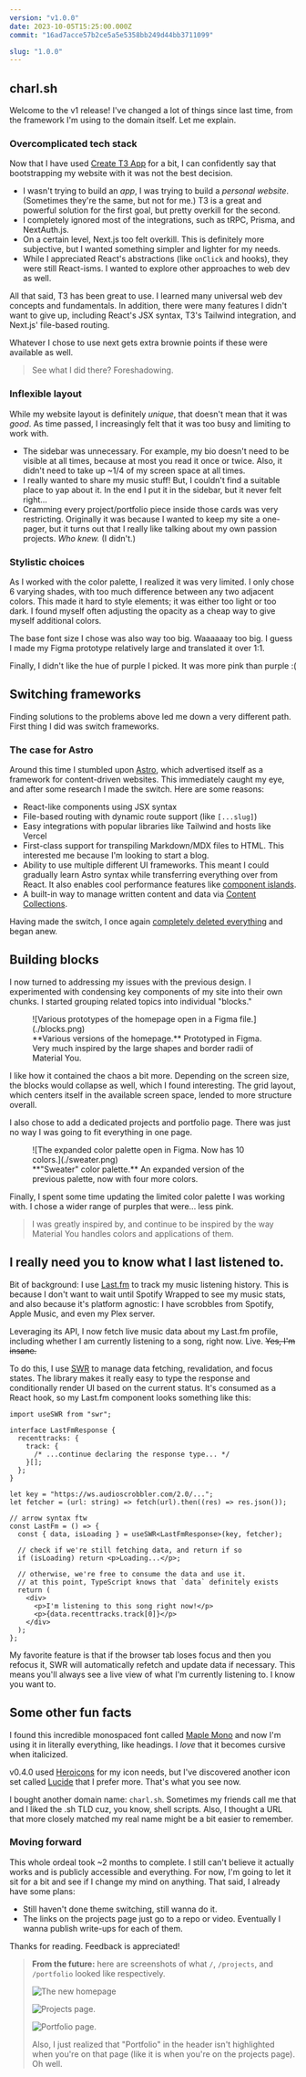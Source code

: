 ```yaml
---
version: "v1.0.0"
date: 2023-10-05T15:25:00.000Z
commit: "16ad7acce57b2ce5a5e5358bb249d44bb3711099"

slug: "1.0.0"
---
```


## charl.sh

Welcome to the v1 release! I've changed a lot of things since last time, from the framework I'm using to the domain itself. Let me explain.

### Overcomplicated tech stack

Now that I have used [Create T3 App](https://create.t3.gg) for a bit, I can confidently say that bootstrapping my website with it was not the best decision.

- I wasn't trying to build an _app_, I was trying to build a _personal website_. (Sometimes they're the same, but not for me.) T3 is a great and powerful solution for the first goal, but pretty overkill for the second.
- I completely ignored most of the integrations, such as tRPC, Prisma, and NextAuth.js.
- On a certain level, Next.js too felt overkill. This is definitely more subjective, but I wanted something simpler and lighter for my needs.
- While I appreciated React's abstractions (like `onClick` and hooks), they were still React-isms. I wanted to explore other approaches to web dev as well.

All that said, T3 has been great to use. I learned many universal web dev concepts and fundamentals. In addition, there were many features I didn't want to give up, including React's JSX syntax, T3's Tailwind integration, and Next.js' file-based routing.

Whatever I chose to use next gets extra brownie points if these were available as well.

> See what I did there? Foreshadowing.

### Inflexible layout

While my website layout is definitely _unique_, that doesn't mean that it was _good_. As time passed, I increasingly felt that it was too busy and limiting to work with.

- The sidebar was unnecessary. For example, my bio doesn't need to be visible at all times, because at most you read it once or twice. Also, it didn't need to take up ~1/4 of my screen space at all times.
- I really wanted to share my music stuff! But, I couldn't find a suitable place to yap about it. In the end I put it in the sidebar, but it never felt right...
- Cramming every project/portfolio piece inside those cards was very restricting. Originally it was because I wanted to keep my site a one-pager, but it turns out that I really like talking about my own passion projects. _Who knew._ (I didn't.)

### Stylistic choices

As I worked with the color palette, I realized it was very limited. I only chose 6 varying shades, with too much difference between any two adjacent colors. This made it hard to style elements; it was either too light or too dark. I found myself often adjusting the opacity as a cheap way to give myself additional colors.

The base font size I chose was also way too big. Waaaaaay too big. I guess I made my Figma prototype relatively large and translated it over 1:1.

Finally, I didn't like the hue of purple I picked. It was more pink than purple :\(

## Switching frameworks

Finding solutions to the problems above led me down a very different path. First thing I did was switch frameworks.

### The case for Astro

Around this time I stumbled upon [Astro](https://astro.build/), which advertised itself as a framework for content-driven websites. This immediately caught my eye, and after some research I made the switch. Here are some reasons:

- React-like components using JSX syntax
- File-based routing with dynamic route support (like `[...slug]`)
- Easy integrations with popular libraries like Tailwind and hosts like Vercel
- First-class support for transpiling Markdown/MDX files to HTML. This interested me because I'm looking to start a blog.
- Ability to use multiple different UI frameworks. This meant I could gradually learn Astro syntax while transferring everything over from React. It also enables cool performance features like [component islands](https://docs.astro.build/en/concepts/islands/).
- A built-in way to manage written content and data via [Content Collections](https://docs.astro.build/en/guides/content-collections/).

Having made the switch, I once again [completely deleted everything](https://github.com/aczw/personal-website/commit/1eaafc382b2bcd085272c8bd36f815cce41b1a7c) and began anew.

## Building blocks

I now turned to addressing my issues with the previous design. I experimented with condensing key components of my site into their own chunks. I started grouping related topics into individual "blocks."

<figure>
  ![Various prototypes of the homepage open in a Figma file.](./blocks.png)
  <figcaption>
    **Various versions of the homepage.** Prototyped in Figma. Very much inspired by the large
    shapes and border radii of Material You.
  </figcaption>
</figure>

I like how it contained the chaos a bit more. Depending on the screen size, the blocks would collapse as well, which I found interesting. The grid layout, which centers itself in the available screen space, lended to more structure overall.

I also chose to add a dedicated projects and portfolio page. There was just no way I was going to fit everything in one page.

<figure>
  ![The expanded color palette open in Figma. Now has 10 colors.](./sweater.png)
  <figcaption>
    **"Sweater" color palette.** An expanded version of the previous palette, now with four more
    colors.
  </figcaption>
</figure>

Finally, I spent some time updating the limited color palette I was working with. I chose a wider range of purples that were... less pink.

> I was greatly inspired by, and continue to be inspired by the way Material You handles colors and applications of them.

## I really need you to know what I last listened to.

Bit of background: I use [Last.fm](https://last.fm) to track my music listening history. This is because I don't want to wait until Spotify Wrapped to see my music stats, and also because it's platform agnostic: I have scrobbles from Spotify, Apple Music, and even my Plex server.

Leveraging its API, I now fetch live music data about my Last.fm profile, including whether I am currently listening to a song, right now. Live. ~~Yes, I'm insane.~~

To do this, I use [SWR](https://swr.vercel.app) to manage data fetching, revalidation, and focus states. The library makes it really easy to type the response and conditionally render UI based on the current status. It's consumed as a React hook, so my Last.fm component looks something like this:

```tsx
import useSWR from "swr";

interface LastFmResponse {
  recenttracks: {
    track: {
      /* ...continue declaring the response type... */
    }[];
  };
}

let key = "https://ws.audioscrobbler.com/2.0/...";
let fetcher = (url: string) => fetch(url).then((res) => res.json());

// arrow syntax ftw
const LastFm = () => {
  const { data, isLoading } = useSWR<LastFmResponse>(key, fetcher);

  // check if we're still fetching data, and return if so
  if (isLoading) return <p>Loading...</p>;

  // otherwise, we're free to consume the data and use it.
  // at this point, TypeScript knows that `data` definitely exists
  return (
    <div>
      <p>I'm listening to this song right now!</p>
      <p>{data.recenttracks.track[0]}</p>
    </div>
  );
};
```

My favorite feature is that if the browser tab loses focus and then you refocus it, SWR will automatically refetch and update data if necessary. This means you'll always see a live view of what I'm currently listening to. I know you want to.

## Some other fun facts

I found this incredible monospaced font called [Maple Mono](https://github.com/subframe7536/Maple-font) and now I'm using it in literally everything, like headings. I _love_ that it becomes cursive when italicized.

v0.4.0 used [Heroicons](https://heroicons.com/) for my icon needs, but I've discovered another icon set called [Lucide](https://lucide.dev/) that I prefer more. That's what you see now.

I bought another domain name: `charl.sh`. Sometimes my friends call me that and I liked the .sh TLD cuz, you know, shell scripts. Also, I thought a URL that more closely matched my real name might be a bit easier to remember.

### Moving forward

This whole ordeal took ~2 months to complete. I still can't believe it actually works and is publicly accessible and everything. For now, I'm going to let it sit for a bit and see if I change my mind on anything. That said, I already have some plans:

- Still haven't done theme switching, still wanna do it.
- The links on the projects page just go to a repo or video. Eventually I wanna publish write-ups for each of them.

Thanks for reading. Feedback is appreciated!

> **From the future:** here are screenshots of what `/`, `/projects`, and `/portfolio` looked like respectively.
>
> ![The new homepage](./charl-homepage.png)
>
> ![Projects page.](./charl-projects.png)
>
> ![Portfolio page.](./portfolio.png)
>
> Also, I just realized that "Portfolio" in the header isn't highlighted when you're on that page (like it is when you're on the projects page). Oh well.
